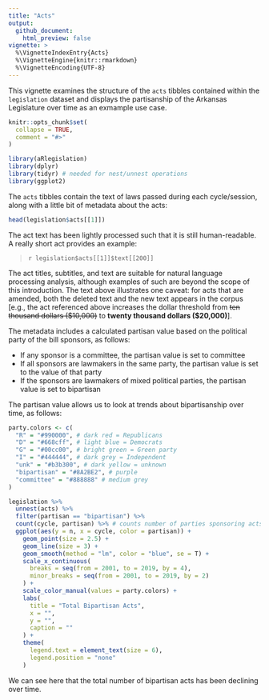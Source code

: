 ```yaml
---
title: "Acts"
output:
  github_document:
    html_preview: false
vignette: >
  %\VignetteIndexEntry{Acts}
  %\VignetteEngine{knitr::rmarkdown}
  %\VignetteEncoding{UTF-8}
---
```



This vignette examines the structure of the `acts` tibbles contained within the `legislation` dataset and displays the partisanship of the Arkansas Legislature over time as an exmample use case. 

```r
knitr::opts_chunk$set(
  collapse = TRUE,
  comment = "#>"
)
```

```r
library(aRlegislation)
library(dplyr)
library(tidyr) # needed for nest/unnest operations
library(ggplot2)
```

The `acts` tibbles contain the text of laws passed during each cycle/session, along with a little bit of metadata about the acts: 

```r
head(legislation$acts[[1]])
```

The act text has been lightly processed such that it is still human-readable. A really short act provides an example: 

<blockquote>
`r legislation$acts[[1]]$text[[200]]`
</blockquote>

The act titles, subtitles, and text are suitable for natural language processing analysis, although examples of such are beyond the scope of this introduction. The text above illustrates one caveat: for acts that are amended, both the deleted text and the new text appears in the corpus [e.g., the act referenced above increases the dollar threshold from ~~ten thousand dollars ($10,000)~~ to __twenty thousand dollars ($20,000)__]. 

The metadata includes a calculated partisan value based on the political party of the bill sponsors, as follows:

* If any sponsor is a committee, the partisan value is set to committee
* If all sponsors are lawmakers in the same party, the partisan value is set to the value of that party
* If the sponsors are lawmakers of mixed political parties, the partisan value is set to bipartisan

The partisan value allows us to look at trends about bipartisanship over time, as follows:

```r
party.colors <- c(
  "R" = "#990000", # dark red = Republicans
  "D" = "#668cff", # light blue = Democrats
  "G" = "#00cc00", # bright green = Green party
  "I" = "#444444", # dark grey = Independent
  "unk" = "#b3b300", # dark yellow = unknown
  "bipartisan" = "#8A2BE2", # purple
  "committee" = "#888888" # medium grey
)

legislation %>%
  unnest(acts) %>%
  filter(partisan == "bipartisan") %>%
  count(cycle, partisan) %>% # counts number of parties sponsoring acts
  ggplot(aes(y = n, x = cycle, color = partisan)) +
    geom_point(size = 2.5) +
    geom_line(size = 3) +
    geom_smooth(method = "lm", color = "blue", se = T) +
    scale_x_continuous(
      breaks = seq(from = 2001, to = 2019, by = 4), 
      minor_breaks = seq(from = 2001, to = 2019, by = 2)
    ) +
    scale_color_manual(values = party.colors) +
    labs(
      title = "Total Bipartisan Acts",
      x = "",
      y = "",
      caption = ""
    ) +
    theme(
      legend.text = element_text(size = 6),
      legend.position = "none"
    )
```

We can see here that the total number of bipartisan acts has been declining over time.


